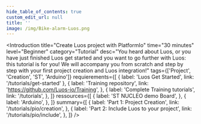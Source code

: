 ```yaml
---
hide_table_of_contents: true
custom_edit_url: null
title: ''
image: /img/Bike-alarm-Luos.png
---
```



<Introduction
  title="Create Luos project with PlatformIo"
  time="30 minutes"
  level="Beginner"
  category="Tutorial"
  desc="You heard about Luos, or you have just finished Luos get started and you want to go further with Luos: this tutorial is for you! We will accompany you from scratch and step by step with your first project creation and Luos integration!"
  tags={['Project', 'Creation', 'ST', 'Arduino']}
  requierements={[
    { label: 'Luos Get Started', link: '/tutorials/get-started' },
    {
      label: 'Training repository',
      link: 'https://github.com/Luos-io/Training',
    },
    {
      label: 'Complete Training tutorials',
      link: '/tutorials',
    },
  ]}
  ressources={[
    {
      label: 'ST NUCLEO demo Board',
    },
    {
      label: 'Arduino',
    },
  ]}
  summary={[
    {
      label: 'Part 1: Project Creation',
      link: '/tutorials/pio/creation',
    },
    {
      label: 'Part 2: Include Luos to your project',
      link: '/tutorials/pio/include',
    },
  ]}
/>
